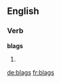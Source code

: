 ==English==

===Verb===
'''blags'''

# {{third-person singular of|[[blag]]}}

[[de:blags]]
[[fr:blags]]